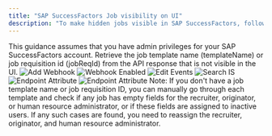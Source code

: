 ```yaml
---
title: "SAP SuccessFactors Job visibility on UI"
description: "To make hidden jobs visible in SAP SuccessFactors, follow these steps"
---
```



<Warning>
  This guidance assumes that you have admin privileges for your SAP SuccessFactors account.
</Warning>

<Steps>
  <Step title="Get the job templateName or jobRequisitionId">
    Retrieve the job template name (templateName) or job requisition id (jobReqId) from the API response that is not visible in the UI.
    <Frame>
      <img className='rounded-md' style={{ margin: '0 auto', border: '1px solid #efefef' }} alt="Add Webhook" src="/images/sapsuccessfactors/job-visibility-ui-1.png" />
    </Frame>
    <Frame>
      <img className='rounded-md' style={{ margin: '0 auto', border: '1px solid #efefef' }} alt="Webhook Enabled" src="/images/sapsuccessfactors/job-visibility-ui-2.png" />
    </Frame>
  </Step>

  <Step title="Go to > Admin Center > Reassign Job Requisitions">
    <Frame>
      <img className='rounded-md' style={{ margin: '0 auto', border: '1px solid #efefef' }} alt="Edit Events" src="/images/sapsuccessfactors/job-visibility-ui-3.png" />
    </Frame>
  </Step>

  <Step title="Select > Template Name or enter Job Req Id > Search">
    <Frame>
      <img className='rounded-md' style={{ margin: '0 auto', border: '1px solid #efefef' }} alt="Search IS" src="/images/sapsuccessfactors/job-visibility-ui-4.png" />
    </Frame>
  </Step>

  <Step title="Select the jobs that are not visible in the UI, and then click on Continue">
    <Frame>
      <img className='rounded-md' style={{ margin: '0 auto', border: '1px solid #efefef' }} alt="Endpoint Attribute" src="/images/sapsuccessfactors/job-visibility-ui-5.png" />
    </Frame>
  </Step>

  <Step title="Assign the active users or admin to the Recruiter, Human Resources Administrator, and Job Requisition Originator roles.">
    <Frame>
      <img className='rounded-md' style={{ margin: '0 auto', border: '1px solid #efefef' }} alt="Endpoint Attribute" src="/images/sapsuccessfactors/job-visibility-ui-6.png" />
    </Frame>
  </Step>
</Steps>

<Note>
  Note: If you don't have a job template name or job requisition ID, you can manually go through each template and check if any job has empty fields for the recruiter, originator, or human resource administrator, or if these fields are assigned to inactive users. If any such cases are found, you need to reassign the recruiter, originator, and human resource administrator.
</Note>
